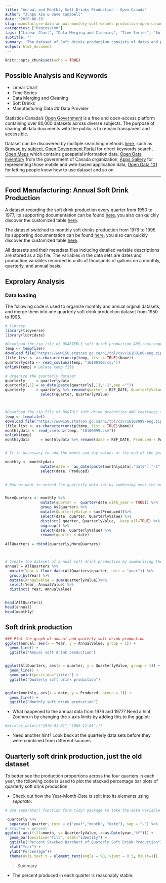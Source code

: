 ```yaml
---
title: "Annual and Monthly Soft Drinks Production - Open Canada"
author: "Junpu Xie & Dave Campbell"
date: '2020-08-10'
slug: manufacture-data-annual-monthly-soft-drinks-production-open-canada
categories: ["Regression"]
tags: ["Linear Chart", "Data Merging and Cleaning", "Time Series", "Soft Drinks", "Canada"]
subtitle: ''
summary: 'The dataset of Soft drinks production consists of dates and production variables, and they are recorded by the unit of thousand gallons on a monthly, quarterly, and annual basis.'
output: html_document
---
```


```r
knitr::opts_chunk$set(echo = TRUE)
```

## Possible Analysis and Keywords

- Linear Chart
- Time Series
- Data Merging and Cleaning
- Soft Drinks
- Manufacturing Data
## Data Provider

Statistics Canada's [Open Government](https://open.canada.ca/en) is a free and open-access platform  containing over 80,000 datasets across diverse subjects. The purpose of sharing all data documents with the public is to remain transparent and accessible. 

Dataset can be discovered by multiple searching methods [here](https://open.canada.ca/en/open-data), such as [Browse by subject](https://open.canada.ca/en/open-data), [Open Government Portal](https://search.open.canada.ca/en/od/?sort=last_modified_tdt%20desc&page=1&search_text=&od-search-portal=Open%20Data&_ga=2.198521263.1872662645.1597195650-535176367.1594143568) for direct keywords search, [Open Maps](https://open.canada.ca/en/open-map) which contains geospatial information data, [Open Data Inventory](https://open.canada.ca/en/search/inventory) from the government of Canada organization, [Apps Gallery](https://open.canada.ca/en/apps) for representing those mobile and web-based application data, [Open Data 101](https://open.canada.ca/en/open-data-principles) for letting people know how to use dataset and so on.

***

## Food Manufacturing: Annual Soft Drink Production 

A dataset recording the soft drink production every quarter from 1950 to 1977, its supporting documentation can be found [here](https://open.canada.ca/data/en/dataset/15dac000-240f-494c-86b6-311d8f8012b9), you also can quickly discover the customized table [here](https://www150.statcan.gc.ca/t1/tbl1/en/tv.action?pid=1610010001).

The dataset switched to monthly soft drinks production from 1976 to 1995. Its supporting documentation can be found [here](https://open.canada.ca/data/en/dataset/de2e4ec3-dcb8-4dd1-aad8-3ccc1a61d633), you also can quickly discover the customized table [here](https://www150.statcan.gc.ca/t1/tbl1/en/tv.action?pid=1610009901).

All datasets and their metadata files including detailed variable descriptions are stored as a zip file. The variables in the data sets are dates and production variables recorded in units of thousands of gallons on a monthly, quarterly, and annual basis.

## Exprolary Analysis

### Data loading 

The following code is used to organize monthly and annual orginal datasets, and merge them into one quarterly soft drink production dataset from 1950 to 1995. 

```r

# library
library(tidyverse)
library(lubridate)

#Download the zip file of QUARTERLY soft drink production AND rearrange the dataset
temp <- tempfile()
download.file("https://www150.statcan.gc.ca/n1/tbl/csv/16100100-eng.zip",temp)
(file_list <- as.character(unzip(temp, list = TRUE)$Name))
quarterlydata <- read_csv(unz(temp, "16100100.csv"))
unlink(temp) # Delete temp file

# Organize the quarterly dataset 
quarterly     = quarterlydata 
quarterly[,1] = as_date(paste(quarterly[,1],"-1",sep =""))
quarterly     = quarterly %>% rename(quarter = REF_DATE, QuarterlyValue = VALUE)%>%
                select(quarter, QuarterlyValue)



#Download the zip file of MONTHLY soft drink production AND rearrange the dataset
temp <- tempfile()
download.file("https://www150.statcan.gc.ca/n1/tbl/csv/16100099-eng.zip",temp)
(file_list <- as.character(unzip(temp, list = TRUE)$Name))
monthlydata <- read_csv(unz(temp, "16100099.csv"))
unlink(temp)
monthlydata     = monthlydata %>% rename(date = REF_DATE, Produced = VALUE)


# It is necessary to add the month and day values at the end of the year data before running as.Date() function. Since the original CSV file has its default data format, we need to fill out the missing parts of the date, which is date data in this case, as the character format, then use the as.Date() function to convert. 

monthly <- monthlydata
                mutate(date =  as_date(paste(monthlydata[,"date"],"-1",sep ="")))%>%
                select(date, Produced) 
                

# Now we want to extend the quarterly data set by combining over the monthly dataset:             


MoreQuarters <- monthly %>% 
                mutate(quarter =  quarter(date,with_year = TRUE)) %>%
                group_by(quarter) %>%
                mutate(QuarterlyValue = sum(Produced))%>%
                select(date, quarter, QuarterlyValue) %>%
                distinct( quarter, QuarterlyValue, .keep_all=TRUE) %>%
                ungroup() %>%
                select(date, QuarterlyValue) %>%
                rename(quarter = date)
                
AllQuarters = rbind(quarterly,MoreQuarters)



# Create the dataset of annual soft drink production by summarizing the quaterly production value by year
annual = AllQuarters %>% 
  mutate(Year = floor_date(AllQuarters$quarter, unit = "year")) %>%
  group_by(Year) %>%
  mutate(AnnualValue = sum(QuarterlyValue))%>%
  select(Year, AnnualValue) %>%
  distinct( Year, AnnualValue) 


head(AllQuarters)
head(annual)
head(monthly)
```


## Soft drink production

```r

### Plot the graph of annual and quaterly soft drink production 
ggplot(annual, aes(x = Year, y = AnnualValue, group = 1)) + 
  geom_line() + 
  ggtitle("Annual soft drink production")


ggplot(AllQuarters, aes(x = quarter, y = QuarterlyValue, group = 1)) + 
  geom_line() +
  geom_point(position="jitter") + 
  ggtitle("Quaterly soft drink production")


ggplot(monthly, aes(x = date, y = Produced, group = 1)) + 
  geom_line() + 
  ggtitle("Monthly soft drink production")

```

* What happened to the annual data from 1976 and 1977?  Need a hint, Zoomm in by changing the x axis limits by adding this to the ggplot:
```r
#xlim(as_date(c("1970-01-01","1980-12-01")))
```
* Need another hint?  Look back at the quarterly data sets before they were combined from different sources.


## Quarterly soft drink production, just the old dataset

To better see the production proportions across the four quarters in each year, the following code is used to plot the stacked percentage bar plots of quarterly soft drink production.

* Check out how the Year-Month-Date is split into its elements using _separate_:

```r

# Use separate() function form tidyr package to take the date variable apart into year and month

 quarterly %>% 
  separate( quarter, into = c("year","month", "date"), sep = "-") %>%
# Stacked + percent
ggplot( aes(fill=month, y= QuarterlyValue, x=as.Date(year,"%Y"))) +
  geom_bar(position="fill", stat="identity") + 
  ggtitle("Percent Stacked Barchart of Quaterly Soft Drink Production") +
  xlab("Year") + 
  ylab("Percentage")+ 
  theme(axis.text.x = element_text(angle = 90, vjust = 0.5, hjust=1))

```

> Summary

* The percent produced in each quarter is reasonably stable. 
